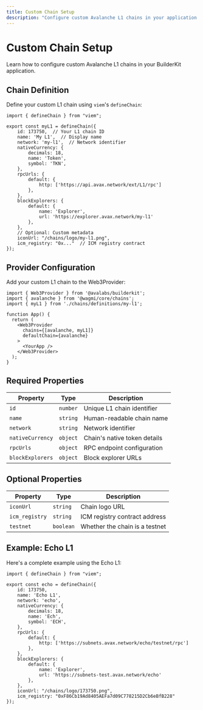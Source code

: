 ```yaml
---
title: Custom Chain Setup
description: "Configure custom Avalanche L1 chains in your application."
---
```


# Custom Chain Setup

Learn how to configure custom Avalanche L1 chains in your BuilderKit application.

## Chain Definition

Define your custom L1 chain using `viem`'s `defineChain`:

```tsx
import { defineChain } from "viem";

export const myL1 = defineChain({
    id: 173750,  // Your L1 chain ID
    name: 'My L1',  // Display name
    network: 'my-l1',  // Network identifier
    nativeCurrency: {
        decimals: 18,
        name: 'Token',
        symbol: 'TKN',
    },
    rpcUrls: {
        default: {
            http: ['https://api.avax.network/ext/L1/rpc']
        },
    },
    blockExplorers: {
        default: { 
            name: 'Explorer', 
            url: 'https://explorer.avax.network/my-l1' 
        },
    },
    // Optional: Custom metadata
    iconUrl: "/chains/logo/my-l1.png",
    icm_registry: "0x..."  // ICM registry contract
});
```

## Provider Configuration

Add your custom L1 chain to the Web3Provider:

```tsx
import { Web3Provider } from '@avalabs/builderkit';
import { avalanche } from '@wagmi/core/chains';
import { myL1 } from './chains/definitions/my-l1';

function App() {
  return (
    <Web3Provider
      chains={[avalanche, myL1]}
      defaultChain={avalanche}
    >
      <YourApp />
    </Web3Provider>
  );
}
```

## Required Properties

| Property | Type | Description |
|----------|------|-------------|
| `id` | `number` | Unique L1 chain identifier |
| `name` | `string` | Human-readable chain name |
| `network` | `string` | Network identifier |
| `nativeCurrency` | `object` | Chain's native token details |
| `rpcUrls` | `object` | RPC endpoint configuration |
| `blockExplorers` | `object` | Block explorer URLs |

## Optional Properties

| Property | Type | Description |
|----------|------|-------------|
| `iconUrl` | `string` | Chain logo URL |
| `icm_registry` | `string` | ICM registry contract address |
| `testnet` | `boolean` | Whether the chain is a testnet |

## Example: Echo L1

Here's a complete example using the Echo L1:

```tsx
import { defineChain } from "viem";

export const echo = defineChain({
    id: 173750,
    name: 'Echo L1',
    network: 'echo',
    nativeCurrency: {
        decimals: 18,
        name: 'Ech',
        symbol: 'ECH',
    },
    rpcUrls: {
        default: {
            http: ['https://subnets.avax.network/echo/testnet/rpc']
        },
    },
    blockExplorers: {
        default: { 
            name: 'Explorer', 
            url: 'https://subnets-test.avax.network/echo' 
        },
    },
    iconUrl: "/chains/logo/173750.png",
    icm_registry: "0xF86Cb19Ad8405AEFa7d09C778215D2Cb6eBfB228"
});
```